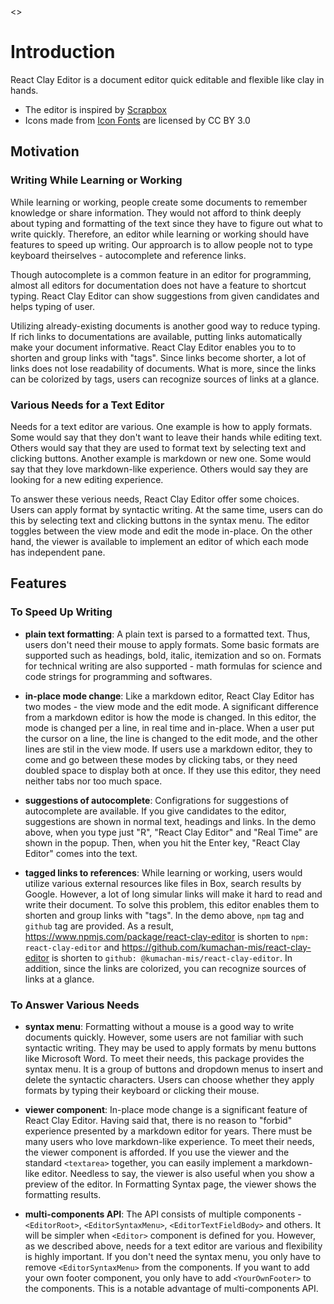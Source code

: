 
<Meta title="Get Started/Introduction" />

<Story name="Page">
  <></>
</Story>

# Introduction

React Clay Editor is a document editor quick editable and flexible like clay in hands.

- The editor is inspired by [Scrapbox](https://scrapbox.io/product?lang=en)
- Icons made from [Icon Fonts](http://www.onlinewebfonts.com/icon) are licensed by CC BY 3.0


<Canvas>
  <Story name="Demo Editor">
    <DemoEditor />
  </Story>
</Canvas>

## Motivation

### Writing While Learning or Working

While learning or working, people create some documents to remember knowledge or share information.
They would not afford to think deeply about typing and formatting of the text since they have to figure out what to write quickly.
Therefore, an editor while learning or working should have features to speed up writing.
Our approarch is to allow people not to type keyboard theirselves - autocomplete and reference links.

Though autocomplete is a common feature in an editor for programming, almost all editors for documentation does not have a feature
to shortcut typing. React Clay Editor can show suggestions from given candidates and helps typing of user.

Utilizing already-existing documents is another good way to reduce typing.
If rich links to documentations are available, putting links automatically make your document informative.
React Clay Editor enables you to to shorten and group links with "tags".
Since links become shorter, a lot of links does not lose readability of documents.
What is more, since the links can be colorized by tags, users can recognize sources of links at a glance.

### Various Needs for a Text Editor

Needs for a text editor are various.
One example is how to apply formats.
Some would say that they don't want to leave their hands while editing text.
Others would say that they are used to format text by selecting text and clicking buttons.
Another example is markdown or new one.
Some would say that they love markdown-like experience.
Others would say they are looking for a new editing experience.

To answer these verious needs, React Clay Editor offer some choices.
Users can apply format by syntactic writing.
At the same time, users can do this by selecting text and clicking buttons in the syntax menu.
The editor toggles between the view mode and edit the mode in-place.
On the other hand, the viewer is available to implement an editor of which each mode has independent pane.

## Features

### To Speed Up Writing

- **plain text formatting**:
  A plain text is parsed to a formatted text. Thus, users don't need their mouse to apply formats.
  Some basic formats are supported such as headings, bold, italic, itemization and so on.
  Formats for technical writing are also supported - math formulas for science and code strings for programming and softwares.

- **in-place mode change**:
  Like a markdown editor, React Clay Editor has two modes - the view mode and the edit mode.
  A significant difference from a markdown editor is how the mode is changed.
  In this editor, the mode is changed per a line, in real time and in-place.
  When a user put the cursor on a line, the line is changed to the edit mode, and the other lines are stil in the view mode.
  If users use a markdown editor, they to come and go between these modes by clicking tabs,
  or they need doubled space to display both at once.
  If they use this editor, they need neither tabs nor too much space.

- **suggestions of autocomplete**:
  Configrations for suggestions of autocomplete are available.
  If you give candidates to the editor, suggestions are shown in normal text, headings and links.
  In the demo above, when you type just "R", "React Clay Editor" and "Real Time" are shown in the popup.
  Then, when you hit the Enter key, "React Clay Editor" comes into the text.

- **tagged links to references**:
  While learning or working, users would utilize various external resources like files in Box, search results by Google.
  However, a lot of long simular links will make it hard to read and write their document.
  To solve this problem, this editor enables them to shorten and group links with "tags".
  In the demo above, `npm` tag and `github` tag are provided.
  As a result, https://www.npmjs.com/package/react-clay-editor is shorten to `npm: react-clay-editor`
  and https://github.com/kumachan-mis/react-clay-editor is shorten to `github: @kumachan-mis/react-clay-editor`.
  In addition, since the links are colorized, you can recognize sources of links at a glance.

### To Answer Various Needs

- **syntax menu**:
  Formatting without a mouse is a good way to write documents quickly.
  However, some users are not familiar with such syntactic writing.
  They may be used to apply formats by menu buttons like Microsoft Word.
  To meet their needs, this package provides the syntax menu.
  It is a group of buttons and dropdown menus to insert and delete the syntactic characters.
  Users can choose whether they apply formats by typing their keyboard or clicking their mouse.

- **viewer component**:
  In-place mode change is a significant feature of React Clay Editor.
  Having said that, there is no reason to "forbid" experience presented by a markdown editor for years.
  There must be many users who love markdown-like experience. To meet their needs, the viewer component is afforded.
  If you use the viewer and the standard `<textarea>` together, you can easily implement a markdown-like editor.
  Needless to say, the viewer is also useful when you show a preview of the editor.
  In <LinkTo kind="Get Started/Formatting Syntax">Formatting Syntax</LinkTo> page, the viewer shows the formatting results.

- **multi-components API**:
  The API consists of multiple components - `<EditorRoot>`, `<EditorSyntaxMenu>`, `<EditorTextFieldBody>` and others.
  It will be simpler when `<Editor>` component is defined for you.
  However, as we described above, needs for a text editor are various and flexibility is highly important.
  If you don't need the syntax menu, you only have to remove `<EditorSyntaxMenu>` from the components.
  If you want to add your own footer component, you only have to add `<YourOwnFooter>` to the components.
  This is a notable advantage of multi-components API.

